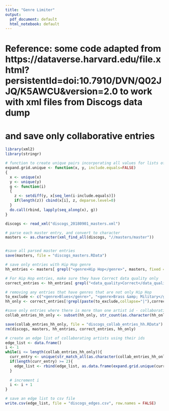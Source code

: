 ```yaml
---
title: "Genre Limiter"
output:
  pdf_document: default
  html_notebook: default
---
```

# Reference: some code adapted from https://dataverse.harvard.edu/file.xhtml?persistentId=doi:10.7910/DVN/Q02JJQ/K5AWCU&version=2.0 to work with xml files from Discogs data dump 
# and save only collaborative entries

```r
library(xml2)
library(stringr)

# function to create unique pairs incorporating all values for lists of more than 2 values
expand.grid.unique <- function(x, y, include.equals=FALSE)
{
  x <- unique(x)
  y <- unique(y)
  g <- function(i)
  {
    z <- setdiff(y, x[seq_len(i-include.equals)])
    if(length(z)) cbind(x[i], z, deparse.level=0)
  }
  do.call(rbind, lapply(seq_along(x), g))
}

discogs <- read_xml("discogs_20180901_masters.xml")
```
```r
# parse each master entry, and convert to character
masters <- as.character(xml_find_all(discogs, "//masters/master"))


#save all parsed master entries
save(masters, file = "discogs_masters.RData")
```
```r
# save only entries with Hip Hop genre
hh_entries <- masters[ grepl("<genre>Hip Hop</genre>", masters, fixed = TRUE) ]

```
```r
# For Hip Hop entries, make sure they have Correct data quality only 
correct_entries <- hh_entries[ grepl("<data_quality>Correct</data_quality>", hh_entries, fixed = TRUE) ]
```
```r
# removing any entries that have genres that are not only Hip Hop
to_exclude <- c("<genre>Blues</genre>", "<genre>Brass &amp; Military</genre>", "<genre>Children's</genre>", "<genre>Classical</genre>", "<genre>Electronic</genre>", "<genre>Folk, World, &amp; Country</genre>", "<genre>Funk / Soul</genre>", "<genre>Jazz</genre>", "<genre>Latin</genre>", "<genre>Non-Music</genre>", "<genre>Pop</genre>", "<genre>Reggae</genre>", "<genre>Rock</genre>", "<genre>Stage &amp; Screen</genre>")
hh_only <- correct_entries[!grepl(paste(to_exclude,collapse="|"),correct_entries)]
```
```r
#save only entries where there is more than one artist id - collaborations
collab_entries_hh_only <- subset(hh_only, str_count(as.character(hh_only), "</id>") >= 2)

```
```r
save(collab_entries_hh_only, file = "discogs_collab_entries_hh.RData")
rm(discogs, masters, hh_entries, correct_entries, hh_only)
```
```r
# create an edge list of collaborating artists using their ids
edge_list <- data.frame()
i <- 1
while(i <= length(collab_entries_hh_only)){
  curr_entry <- unique(str_match_all(as.character(collab_entries_hh_only[i]), "<id>(.*?)</id>")[[1]][,2])
  if(length(curr_entry) >= 2){
    edge_list <- rbind(edge_list, as.data.frame(expand.grid.unique(curr_entry, curr_entry)))
  }
 
  # increment i
  i <- i + 1
}

# save an edge list to csv file
write.csv(edge_list, file = "discogs_edges.csv", row.names = FALSE)
```



